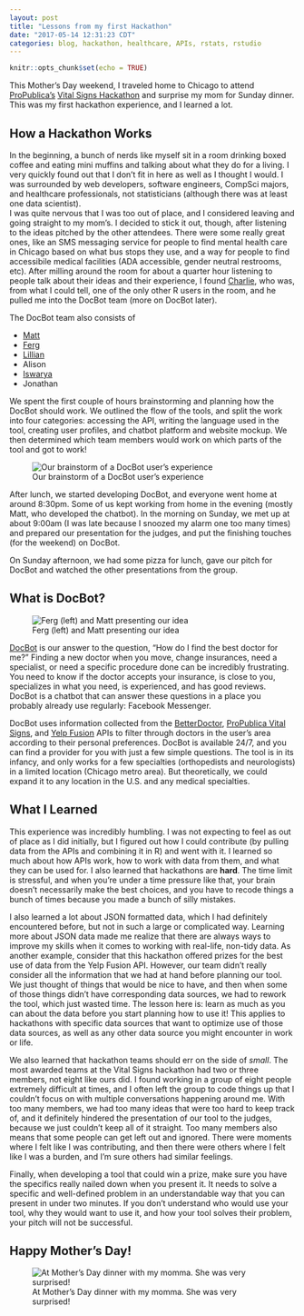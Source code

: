 ```yaml
---
layout: post
title: "Lessons from my first Hackathon"
date: "2017-05-14 12:31:23 CDT"
categories: blog, hackathon, healthcare, APIs, rstats, rstudio
---
```


```r
knitr::opts_chunk$set(echo = TRUE)
```

This Mother's Day weekend, I traveled home to Chicago to attend [ProPublica's](https://www.propublica.org/) [Vital Signs Hackathon](https://www.propublica.org/atpropublica/item/propublica-is-hosting-a-chicago-hackathon-to-design-innovative-new-health-c) and surprise my mom for Sunday dinner. This was my first hackathon experience, and I learned a lot.

## How a Hackathon Works

In the beginning, a bunch of nerds like myself sit in a room drinking boxed coffee and eating mini muffins and talking about what they do for a living. I very quickly found out that I don't fit in here as well as I thought I would. I was surrounded by web developers, software engineers, CompSci majors, and healthcare professionals, not statisticians (although there was at least one data scientist).  
I was quite nervous that I was too out of place, and I considered leaving and going straight to my mom's. I decided to stick it out, though, after listening to the ideas pitched by the other attendees. There were some really great ones, like an SMS messaging service for people to find mental health care in Chicago based on what bus stops they use, and a way for people to find accessibile medical facilities (ADA accessible, gender neutral restrooms, etc). After milling around the room for about a quarter hour listening to people talk about their ideas and their experience, I found [Charlie](https://www.linkedin.com/in/charles-arthur/), who was, from what I could tell, one of the only other R users in the room, and he pulled me into the DocBot team (more on DocBot later).

The DocBot team also consists of 

- [Matt](https://www.linkedin.com/in/mbogen)
- [Ferg](https://www.linkedin.com/in/feargalwalsh/) 
- [Lillian](https://www.linkedin.com/in/lilian-huang-91504413b/)
- Alison 
- [Iswarya](https://www.linkedin.com/in/iswarya-srinivasan-492a86b1/)
- Jonathan

We spent the first couple of hours brainstorming and planning how the DocBot should work. We outlined the flow of the tools, and split the work into four categories: accessing the API, writing the language used in the tool, creating user profiles, and chatbot platform and website mockup. We then determined which team members would work on which parts of the tool and got to work! 

![Our brainstorm of a DocBot user's experience](../static/img/VitalIdeas.jpg)

After lunch, we started developing DocBot, and everyone went home at around 8:30pm. Some of us kept working from home in the evening (mostly Matt, who developed the chatbot). In the morning on Sunday, we met up at about 9:00am (I was late because I snoozed my alarm one too many times) and prepared our presentation for the judges, and put the finishing touches (for the weekend) on DocBot.

On Sunday afternoon, we had some pizza for lunch, gave our pitch for DocBot and watched the other presentations from the group. 

## What is DocBot?

![Ferg (left) and Matt presenting our idea](../static/img/VitalPres.jpg)

[DocBot](https://www.facebook.com/DocBot-661289917402677) is our answer to the question, "How do I find the best doctor for me?" Finding a new doctor when you move, change insurances, need a specialist, or need a specific procedure done can be incredibly frustrating. You need to know if the doctor accepts your insurance, is close to you, specializes in what you need, is experienced, and has good reviews. DocBot is a chatbot that can answer these questions in a place you probably already use regularly: Facebook Messenger. 

DocBot uses information collected from the [BetterDoctor](https://developer.betterdoctor.com/), [ProPublica Vital Signs](https://projects.propublica.org/api-docs/vital-signs/api/), and [Yelp Fusion](https://www.yelp.com/developers/) APIs to filter through doctors in the user's area according to their personal preferences. DocBot is available 24/7, and you can find a provider for you with just a few simple questions. The tool is in its infancy, and only works for a few specialties (orthopedists and neurologists) in a limited location (Chicago metro area). But theoretically, we could expand it to any location in the U.S. and any medical specialties. 

## What I Learned

This experience was incredibly humbling. I was not expecting to feel as out of place as I did initially, but I figured out how I could contribute (by pulling data from the APIs and combining it in R) and went with it. I learned so much about how APIs work, how to work with data from them, and what they can be used for. I also learned that hackathons are **hard**. The time limit is stressful, and when you're under a time pressure like that, your brain doesn't necessarily make the best choices, and you have to recode things a bunch of times because you made a bunch of silly mistakes. 

I also learned a lot about JSON formatted data, which I had definitely encountered before, but not in such a large or complicated way. Learning more about JSON data made me realize that there are always ways to improve my skills when it comes to working with real-life, non-tidy data. As another example, consider that this hackathon offered prizes for the best use of data from the Yelp Fusion API. However, our team didn't really consider all the information that we had at hand before planning our tool. We just thought of things that would be nice to have, and then when some of those things didn't have corresponding data sources, we had to rework the tool, which just wasted time. The lesson here is: learn as much as you can about the data before you start planning how to use it! This applies to hackathons with specific data sources that want to optimize use of those data sources, as well as any other data source you might encounter in work or life. 

We also learned that hackathon teams should err on the side of *small*. The most awarded teams at the Vital Signs hackathon had two or three members, not eight like ours did. I found working in a group of eight people extremely difficult at times, and I often left the group to code things up that I couldn't focus on with multiple conversations happening around me. With too many members, we had too many ideas that were too hard to keep track of, and it definitely hindered the presentation of our tool to the judges, because we just couldn't keep all of it straight. Too many members also means that some people can get left out and ignored. There were moments where I felt like I was contributing, and then there were others where I felt like I was a burden, and I'm sure others had similar feelings. 

Finally, when developing a tool that could win a prize, make sure you have the specifics really nailed down when you present it. It needs to solve a specific and well-defined problem in an understandable way that you can present in under two minutes. If you don't understand who would use your tool, why they would want to use it, and how your tool solves their problem, your pitch will not be successful. 

## Happy Mother's Day!

![At Mother's Day dinner with my momma. She was very surprised!](../static/img/momma.jpg)





